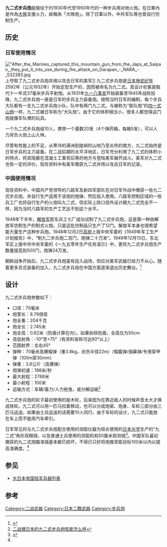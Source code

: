 {{Infobox Weapon
|image= [[File:Japanese70mmGun.gif|220px]]
|caption= 
|origin= {{flag|Empire of Japan}}
|type=  [[步兵炮|步兵炮]]
<!-- Type selection -->
|is_ranged= 
|is_bladed=
|is_explosive=
|is_artillery=yes
|is_vehicle=yse
|is_missile=
|is_UK=
<!-- Service history -->
|service= 1932年-1950年代
|used_by= 日本陆军<br/>{{ROC}}
|wars= [[第二次世界大戰|第二次世界大戰]]<br/>[[朝鲜战争|朝鲜战争]]
<!-- Production history -->
|designer= 
|design_date= 1932年
|manufacturer= 
|unit_cost= 
|production_date= 
|number= 
|variants= 
<!-- General specifications -->
|spec_label=
|weight= 204kg
|length= 790mm
|part_length= 
|width= 
|height= 
|diameter=
|crew= 
<!-- Ranged weapon specifications --> 
|cartridge= 
|caliber= 70mm
|action= 
|rate= 10发/分
|velocity= 197m/秒
|range= 
|max_range= 2,800m
|feed= 
|sights= 
<!-- Artillery specifications -->
|breech=
|recoil=
|carriage=
|elevation= -8～+70度
|traverse= 
<!-- Bladed weapon specifications --> 
|blade_type=
|hilt_type=
|sheath_type=
|head_type=
|haft_type=
<!-- Explosive specifications --> 
|filling=
|filling_weight=
|detonation=
|yield=
<!-- Vehicle/missile specifications -->
|armour=
|primary_armament=
|secondary_armament=
|engine=
|engine_power=
|transmission=
|payload_capacity=
|fuel_capacity=
|pw_ratio=
|suspension=
|clearance=
|vehicle_range=
|speed=
|guidance=
}}
'''九二式步兵炮'''是服役于约1930年代至1950年代的一种步兵用对地火炮。在日軍內是作為[[營|大隊]]支援火力，故稱為「大隊炮」。除了日軍以外，中共军队等也曾自行仿制生产。

==历史==
===日军使用情况===
[[Image:"After_the_Marines_captured_this_mountain_gun_from_the_Japs_at_Saipan,_they_put_it_into_use_during_the_attack_on_Garapan_-_NARA_-_532383.jpg|left]]上夺取了九二式步兵炮并用以攻击日军的美军]]
九二式步兵炮是[[日本|日本]][[皇纪|神武纪年]]2592年（公元1932年）开始定型生产的，因而被命名为九二式。其设计初衷是取代十一年式37毫米步兵平射炮。从1931年[[九一八事变|九一八事变]]开始装备至1945年战败投降，九二式步兵炮一直是日军的步兵主力装备炮。按照当时日军的编制，每个步兵大队都有一支九二式步兵炮小队，队中有两门九二式。与被称为“联队炮”的[[四一式山炮|四一式山炮]]一样，九二式被日军称为“大队炮”。由于它的体积相当小，很多人都觉得这门炮就像军队裡的玩具。

一个九二式步兵炮组10人，携带一个基数20发（4个弹药箱，每箱5发），可以人力背负火炮上山入林。

尽管有性能上的不足，从寒冷的满洲到陡峭的山地乃至炎热的南方，九二式始终是日军步兵的主力装备。在二战后期的太平洋地区，日军充分利用了九二式的体积小的特点，将其隐蔽在混凝土工事背后等的地方与登陆美军展开战斗。美军对九二式也有一定的评价。现存资料中有美军缴获九二式并用以攻击日军的记录。

===中国使用情况===
现存资料中，中国共产党领导的八路军及新四军部队在对日军作战中缴获一些九二式步兵炮，并自行生产适用于该炮的炮弹，然后投入使用。八路军控制区域的一些兵工厂也将自行生产的火炮叫九二式，但实际上除口径外设计跟九二式完全不一样，因为当时八路军的生产工艺达不到这个水平。

1948年下半年，[[中国人民解放军|解放军]]胶东兵工七厂成功试制了九二式步兵炮，这是第一种由解放军仿制生产的制式火炮。只是这批仿制品只生产了12门。解放军本身也很希望能大量生产这种步兵炮。1948年12月2日[[高岗|高岗]]上报中央军委的《1949年军工生产计划报告》中，“制九二步兵炮二百门，炮弹二十万发”。1949年12月13日，东北军区上报中共中央军委的《一九五零年生产任务请示》中，更将九二式步兵炮生产数量提高到500门，炮弹24万发。

朝鲜战争开始后，九二式步兵炮虽有投入战场，但应对美军武器已经力不从心。随着更多苏式装备的加入，九二式步兵炮在中国方面逐渐退出历史舞台。<ref name="中国九二式">{{Cite web |url=http://mil.21voc.com/bencandy-52-165654-1.html |title=在中国服役的日本九二式步兵炮 |accessdate=2010-07-05 |archive-date=2011-01-06 |archive-url=https://web.archive.org/web/20110106053417/http://mil.21voc.com/bencandy-52-165654-1.html |dead-url=no }}</ref>

==设计==
九二式步兵炮参数如下：
*口径：70毫米 
*炮管长：8.79倍径
*炮全重：204千克
*炮全长：2.745米
*炮全高：0.62米（防盾计算在内）。如果拆除防盾，全高仅为50cm
*高低射角：-10°至+75°（有资料宣称可达80°以上）
*范围射界：左右45°
*弹种：70毫米高爆榴弹（重3.8kg，杀伤半径22m）/榴霰弹/烟幕弹/专用穿甲弹（100m穿30mm）
*弹重：3.8公斤（高爆弹）
*炮弹初速：198米/秒
*最大射程：2788米
*最小射程：100米
*运输方式：车辆/畜力/人力拖曳，或分解运输<ref>[http://www.wennu.com/zenme/2010/0224/9009.html 二战裡日本的九二式步兵炮性能怎么样]{{dead link|date=2017年11月 |bot=InternetArchiveBot |fix-attempted=yes }}</ref>


九二式步兵炮的轮子最初使用的是木轮，后来因为在靠近敌人的时候声音太大才换成铁轮。九二式可以用一匹马拉着移动，也可以分成炮架、炮身、车轮三部分由三匹马运送。如果由士兵运送的话需要10人同行。由于车轮的设计，九二式只能放在车上而不能用汽车牵引。

日军常见的与九二式步兵炮配合使用的测距仪器为班长使用的[[日本光学|日本光学]]生产的“九二式”角形双眼镜，以及普通士兵使用的测距机和50厘米观测镜<ref>{{Cite web |url=http://www.cn-ro.eu/mil/200908/1527520.html |title=侵华日军的炮队镜、观测镜和瞄准镜 |accessdate=2010-07-05 |archive-date=2012-07-22 |archive-url=https://archive.is/20120722192915/http://www.cn-ro.eu/mil/200908/1527520.html |dead-url=no }}</ref>。中国军队最初缴获的九二式炮瞄准镜基本都已损坏，不得已只好将炮推至距目标100米以内以提高准确度。<ref name="中国九二式"/>

==参见==
* [[大日本帝国陆军兵器列表|大日本帝国陆军兵器列表]]

==参考==
{{reflist}}
{{日本帝国陆军火炮}}
[[Category:二战武器|Category:二战武器]]
[[Category:日本二戰武器|Category:日本二戰武器]]
[[Category:步兵炮|Category:步兵炮]]
